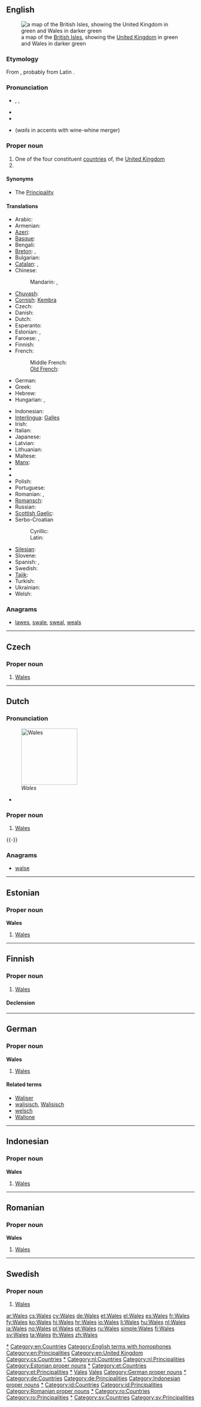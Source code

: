 {{also|wales}}
==English==
[[Image:UK wales.png|thumb|a map of the [[British Isles]], showing the [[United Kingdom]] in green and Wales in darker green]]
===Etymology===
From {{proto|Germanic|walhaz|foreigner}}, probably from Latin {{term|Volcae}}.

===Pronunciation===
* {{a|UK|US}} {{enPR|wālz}}, {{IPA|/weɪlz/}}, {{SAMPA|/weIlz/}}
* {{audio|en-us-Wales.ogg|Audio (US)}}
* {{rhymes|eɪlz}}
* {{homophones|whales|wails}} (''wails'' in accents with wine-whine merger)

===Proper noun===
{{en-proper noun}}

# One of the four constituent [[countries]] of, the [[United Kingdom]]
# {{surname}}

====Synonyms====
* The [[Principality]] {{qualifier|UK government}}

====Translations====
{{trans-top|a constituent nation of the UK}}
* Arabic: {{t|ar|ويلز|f|tr=wilz}}
* Armenian: {{t-|hy|Ուելս|tr=Uels}}
* [[Azeri]]: {{t|az|Uels|xs=Azeri}}
* [[Basque]]: {{t+|eu|Gales|xs=Basque}}
* Bengali: {{t-|bn|ওয়েল্‌স্‌}}
* [[Breton]]: {{t+|br|Kembre|xs=Breton}}, {{t|br|Bro-Gembre|xs=Breton}}
* Bulgarian: {{t|bg|Уелс|tr=Uéls}}
* [[Catalan]]: {{t-|ca|Gal·les|m}}, {{t|ca|pais de Gal·les|m}}
* Chinese:
*: Mandarin: {{t-|cmn|威爾士|sc=Hani}}, {{t-|cmn|威尔士|tr=Wēiěrshì|sc=Hani}}
* [[Chuvash]]: {{tø|cv|Уэльс|tr=Uɛl’s|sc=Cyrl}}
* [[Cornish]]: [[Kembra]]
* Czech: {{t|cs|Wales|m}}
* Danish: {{t-|da|Wales}}
* Dutch: {{t+|nl|Wales|n}}
* Esperanto: {{t|eo|Kimrio}}
* Estonian: {{t+|et|Wales}}, {{t|et|Kõmrimaa}}
* Faroese: {{t-|fo|Wales|xs=Faroese}}, {{t-|fo|Kymru|xs=Faroese}}
* Finnish: {{t+|fi|Wales}}
* French: {{t+|fr|Pays de Galles|m}}
*: Middle French: {{tø|frm|Galles|f}}
*: [[Old French]]: {{tø|fro|Gales|f}}
* German: {{t+|de|Wales|n}}
* Greek: {{t+|el|Ουαλία|f|tr=Oualía}}
* Hebrew: {{t|he|וולס|tr=vols}}
* Hungarian: {{t+|hu|Wales}}, {{t|hu|Velsz}} {{qualifier|poetic, archaic}}
{{trans-mid}}
* Indonesian: {{t-|id|Wales|xs=Indonesian}}
* [[Interlingua]]: [[Galles]]
* Irish: {{t|ga|Breatain Bheag|f|alt=an Bhreatain Bheag|xs=Irish}}
* Italian: {{t+|it|Galles}}
* Japanese: {{t+|ja|ウェールズ|tr=Wēruzu}}
* Latvian: {{t|lv|Velsa|f|xs=Latvian}}
* Lithuanian: {{t|lt|Velsas|m|xs=Lithuanian}}
* Maltese: {{t-|mt|Wales|xs=Maltese}}
* [[Manx]]: {{t|gv|Bretyn}}
* {{trreq|ang}}
* {{trreq|non}}
* Polish: {{t+|pl|Walia|f}}
* Portuguese: {{t+|pt|País de Gales|m}}
* Romanian: {{t|ro|Țara Galilor|f}}, {{t-|ro|Wales|n}}
* [[Romansch]]: {{t|rm|Valisa|f}}
* Russian: {{t-|ru|Уэльс|m|tr=Uɛ́l’s}}
* [[Scottish Gaelic]]: {{t|gd|Cuimrigh|f|alt=A' Chuimrigh}}
* Serbo-Croatian
*: Cyrillic: {{t|sh|Велш|sc=Cyrl}}
*: Latin: {{t|sh|Velš|sc=Latn}}
* [[Silesian]]: {{tø|szl|Walijo|f}}
* Slovene: {{t-|sl|Wales|m}}
* Spanish: {{t+|es|Gales}}, {{t-|es|País de Gales|m}}
* Swedish: {{t+|sv|Wales}}
* [[Tajik]]: {{t|tg|Уелс|sc=Cyrl|xs=Tajik}}
* Turkish: {{t+|tr|Galler}}
* Ukrainian: {{t|uk|Уельс|m|tr=Uel’s|xs=Ukrainian}}
* Welsh: {{t+|cy|Cymru|f|xs=Welsh}}
{{trans-bottom}}

{{trans-top|surname}}
{{trans-mid}}
{{trans-bottom}}

===Anagrams===
* [[lawes#English|lawes]], [[swale#English|swale]], [[sweal#English|sweal]], [[weals#English|weals]]

[[Category:en:Wales|*]]
[[Category:en:Countries]]
[[Category:English terms with homophones]]
[[Category:en:Principalities]]
[[Category:en:United Kingdom]]

----
==Czech==

===Proper noun===
{{head|cs|proper noun|g=m}}

# [[#English|Wales]]

[[Category:cs:Countries]]

----

==Dutch==
{{wikipedia|lang=nl}}

===Pronunciation===
[[Image:Flag of Wales.svg|thumb|150px|''Wales'']]
* {{IPA|lang=nl|/ʋeːls/}}

===Proper noun===
{{head|nl|proper noun|g=n}}

# [[#English|Wales]]

{{-}}

===Anagrams===
* [[walse#Dutch|walse]]

[[Category:nl:Wales|*]]
[[Category:nl:Countries]]
[[Category:nl:Principalities]]

----

==Estonian==

===Proper noun===
'''Wales'''

# [[#English|Wales]]

[[Category:Estonian proper nouns]]
[[Category:et:Wales|*]]
[[Category:et:Countries]]
[[Category:et:Principalities]]

----

==Finnish==

===Proper noun===
{{head|fi|proper noun|sort=Vales}}

# [[#English|Wales]]

====Declension====
{{fi-decl-risti|Wales|nopl=1}}

[[Category:fi:Wales|*]]
[[Category:fi:Countries|Vales]]
[[Category:fi:Principalities|Vales]]

----

==German==

===Proper noun===
'''Wales''' {{n}}

# [[#English|Wales]]

====Related terms====
* [[Waliser]]
* [[walisisch]], [[Walisisch]]
* [[welsch]]
* [[Wallone]]

[[Category:German proper nouns]]
[[Category:de:Wales|*]]
[[Category:de:Countries]]
[[Category:de:Principalities]]

----

==Indonesian==

===Proper noun===
'''Wales'''

# [[#English|Wales]]

[[Category:Indonesian proper nouns]]
[[Category:id:Wales|*]]
[[Category:id:Countries]]
[[Category:id:Principalities]]

----

==Romanian==

===Proper noun===
'''Wales'''

# [[#English|Wales]]

[[Category:Romanian proper nouns]]
[[Category:ro:Wales|*]]
[[Category:ro:Countries]]
[[Category:ro:Principalities]]

----

==Swedish==

===Proper noun===
{{head|sv|proper noun}}

# [[#English|Wales]]

[[Category:sv:Wales|*]]
[[Category:sv:Countries]]
[[Category:sv:Principalities]]

[[ar:Wales]]
[[cs:Wales]]
[[cy:Wales]]
[[de:Wales]]
[[et:Wales]]
[[el:Wales]]
[[es:Wales]]
[[fr:Wales]]
[[fy:Wales]]
[[ko:Wales]]
[[hi:Wales]]
[[hr:Wales]]
[[io:Wales]]
[[li:Wales]]
[[hu:Wales]]
[[nl:Wales]]
[[ja:Wales]]
[[no:Wales]]
[[pl:Wales]]
[[pt:Wales]]
[[ru:Wales]]
[[simple:Wales]]
[[fi:Wales]]
[[sv:Wales]]
[[ta:Wales]]
[[th:Wales]]
[[zh:Wales]]